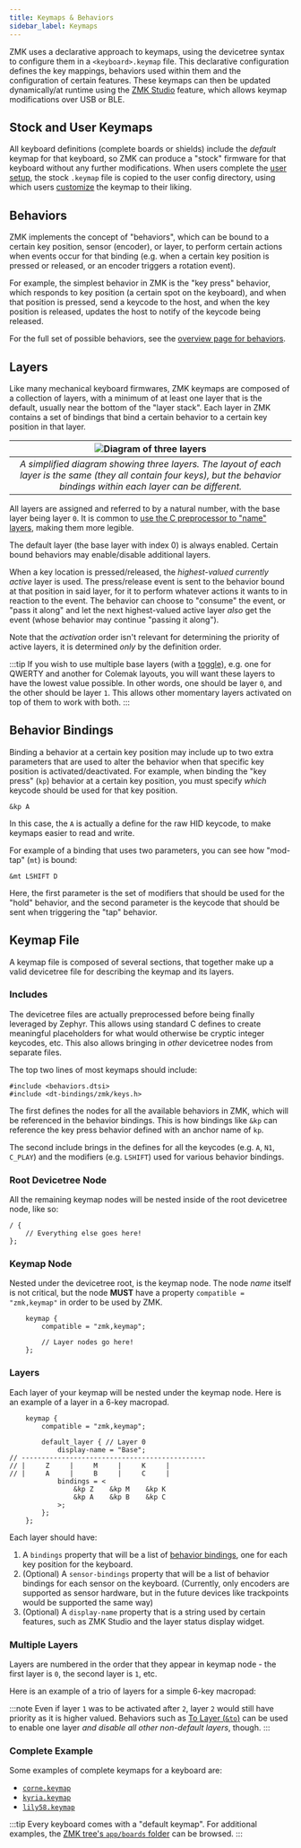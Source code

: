 ```yaml
---
title: Keymaps & Behaviors
sidebar_label: Keymaps
---
```



ZMK uses a declarative approach to keymaps, using the devicetree syntax to configure them in a `<keyboard>.keymap` file.
This declarative configuration defines the key mappings, behaviors used within them and the configuration of certain features.
These keymaps can then be updated dynamically/at runtime using the [ZMK Studio](../features/studio.md) feature,
which allows keymap modifications over USB or BLE.

## Stock and User Keymaps

All keyboard definitions (complete boards or shields) include the _default_ keymap for that keyboard,
so ZMK can produce a "stock" firmware for that keyboard without any further modifications.
When users complete the [user setup](../user-setup.mdx), the stock `.keymap` file is copied to the
user config directory, using which users [customize](../customization.md) the keymap to their liking.

## Behaviors

ZMK implements the concept of "behaviors", which can be bound to a certain key position, sensor (encoder),
or layer, to perform certain actions when events occur for that binding (e.g. when a certain key position
is pressed or released, or an encoder triggers a rotation event).

For example, the simplest behavior in ZMK is the "key press" behavior, which responds to key position
(a certain spot on the keyboard), and when that position is pressed, send a keycode to the host, and
when the key position is released, updates the host to notify of the keycode being released.

For the full set of possible behaviors, see the [overview page for behaviors](behaviors/index.mdx).

## Layers

Like many mechanical keyboard firmwares, ZMK keymaps are composed of a collection of layers, with a
minimum of at least one layer that is the default, usually near the bottom of the "layer stack". Each layer
in ZMK contains a set of bindings that bind a certain behavior to a certain key position in that layer.

|                                                   ![Diagram of three layers](../assets/features/keymaps/layer-diagram.png)                                                    |
| :---------------------------------------------------------------------------------------------------------------------------------------------------------------------------: |
| _A simplified diagram showing three layers. The layout of each layer is the same (they all contain four keys), but the behavior bindings within each layer can be different._ |

All layers are assigned and referred to by a natural number, with the base layer being layer `0`. It is common to [use the C preprocessor to "name" layers](behaviors/layers.md#defines-to-refer-to-layers), making them more legible.

The default layer (the base layer with index 0) is always enabled. Certain bound behaviors may enable/disable additional layers.

When a key location is pressed/released, the _highest-valued currently active_ layer is used. The press/release event is sent to the behavior bound at that position in said layer, for it to perform whatever actions it wants to in reaction to the event. The behavior can choose to "consume" the event, or "pass it along" and let the next highest-valued active layer _also_ get the event (whose behavior may continue "passing it along").

Note that the _activation_ order isn't relevant for determining the priority of active layers, it is determined _only_ by the definition order.

:::tip
If you wish to use multiple base layers (with a [toggle](behaviors/layers.md#toggle-layer)), e.g. one for QWERTY and another for Colemak layouts, you will want these layers to have the lowest value possible. In other words, one should be layer `0`, and the other should be layer `1`. This allows other momentary layers activated on top of them to work with both.
:::

## Behavior Bindings

Binding a behavior at a certain key position may include up to two extra parameters that are used to
alter the behavior when that specific key position is activated/deactivated. For example, when binding
the "key press" (`kp`) behavior at a certain key position, you must specify _which_ keycode should
be used for that key position.

```dts
&kp A
```

In this case, the `A` is actually a define for the raw HID keycode, to make keymaps easier to read and write.

For example of a binding that uses two parameters, you can see how "mod-tap" (`mt`) is bound:

```dts
&mt LSHIFT D
```

Here, the first parameter is the set of modifiers that should be used for the "hold" behavior, and the second
parameter is the keycode that should be sent when triggering the "tap" behavior.

## Keymap File

A keymap file is composed of several sections, that together make up a valid devicetree file for describing the keymap and its layers.

### Includes

The devicetree files are actually preprocessed before being finally leveraged by Zephyr. This allows using standard C defines to create meaningful placeholders
for what would otherwise be cryptic integer keycodes, etc. This also allows bringing in _other_ devicetree nodes from separate files.

The top two lines of most keymaps should include:

```dts
#include <behaviors.dtsi>
#include <dt-bindings/zmk/keys.h>
```

The first defines the nodes for all the available behaviors in ZMK, which will be referenced in the behavior bindings. This is how bindings like `&kp` can reference the key press behavior defined with an anchor name of `kp`.

The second include brings in the defines for all the keycodes (e.g. `A`, `N1`, `C_PLAY`) and the modifiers (e.g. `LSHIFT`) used for various behavior bindings.

### Root Devicetree Node

All the remaining keymap nodes will be nested inside of the root devicetree node, like so:

```dts
/ {
    // Everything else goes here!
};
```

### Keymap Node

Nested under the devicetree root, is the keymap node. The node _name_ itself is not critical, but the node **MUST** have a property
`compatible = "zmk,keymap"` in order to be used by ZMK.

```dts
    keymap {
        compatible = "zmk,keymap";

        // Layer nodes go here!
    };
```

### Layers

Each layer of your keymap will be nested under the keymap node. Here is an example of a layer in a 6-key macropad.

```dts
    keymap {
        compatible = "zmk,keymap";

        default_layer { // Layer 0
            display-name = "Base";
// ----------------------------------------------
// |     Z     |     M     |     K     |
// |     A     |     B     |     C     |
            bindings = <
                &kp Z    &kp M    &kp K
                &kp A    &kp B    &kp C
            >;
        };
    };
```

Each layer should have:

1. A `bindings` property that will be a list of [behavior bindings](behaviors/index.mdx), one for each key position for the keyboard.
1. (Optional) A `sensor-bindings` property that will be a list of behavior bindings for each sensor on the keyboard. (Currently, only encoders are supported as sensor hardware, but in the future devices like trackpoints would be supported the same way)
1. (Optional) A `display-name` property that is a string used by certain features, such as ZMK Studio and the layer status display widget.

### Multiple Layers

Layers are numbered in the order that they appear in keymap node - the first layer is `0`, the second layer is `1`, etc.

Here is an example of a trio of layers for a simple 6-key macropad:

<KeymapExample />

:::note
Even if layer `1` was to be activated after `2`, layer `2` would still have priority as it is higher valued. Behaviors such as [To Layer (`&to`)](behaviors/layers.md#to-layer) can be used to enable one layer _and disable all other non-default layers_, though.
:::

### Complete Example

Some examples of complete keymaps for a keyboard are:

- [`corne.keymap`](https://github.com/zmkfirmware/zmk/blob/main/app/boards/shields/corne/corne.keymap)
- [`kyria.keymap`](https://github.com/zmkfirmware/zmk/blob/main/app/boards/shields/kyria/kyria.keymap)
- [`lily58.keymap`](https://github.com/zmkfirmware/zmk/blob/main/app/boards/shields/lily58/lily58.keymap)

:::tip
Every keyboard comes with a "default keymap". For additional examples, the [ZMK tree's `app/boards` folder](https://github.com/zmkfirmware/zmk/blob/main/app/boards) can be browsed.
:::
